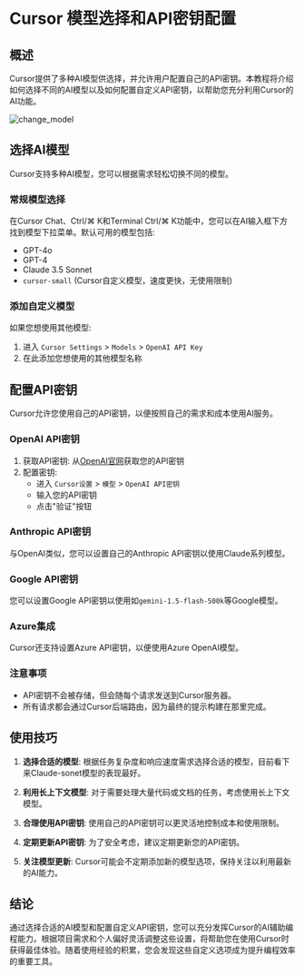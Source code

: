 # Cursor 模型选择和API密钥配置

## 概述

Cursor提供了多种AI模型供选择，并允许用户配置自己的API密钥。本教程将介绍如何选择不同的AI模型以及如何配置自定义API密钥，以帮助您充分利用Cursor的AI功能。

![change_model](/change_model.png)

## 选择AI模型

Cursor支持多种AI模型，您可以根据需求轻松切换不同的模型。

### 常规模型选择

在Cursor Chat、Ctrl/⌘ K和Terminal Ctrl/⌘ K功能中，您可以在AI输入框下方找到模型下拉菜单。默认可用的模型包括:

- GPT-4o
- GPT-4
- Claude 3.5 Sonnet
- `cursor-small` (Cursor自定义模型，速度更快，无使用限制)

### 添加自定义模型

如果您想使用其他模型:

1. 进入  `Cursor Settings` > `Models` > `OpenAI API Key` 
2. 在此添加您想使用的其他模型名称

## 配置API密钥

Cursor允许您使用自己的API密钥，以便按照自己的需求和成本使用AI服务。

### OpenAI API密钥

1. 获取API密钥: 从[OpenAI官网](https://platform.openai.com/account/api-keys)获取您的API密钥
2. 配置密钥:
   - 进入 `Cursor设置` > `模型` > `OpenAI API密钥`
   - 输入您的API密钥
   - 点击"验证"按钮

### Anthropic API密钥

与OpenAI类似，您可以设置自己的Anthropic API密钥以使用Claude系列模型。

### Google API密钥

您可以设置Google API密钥以使用如`gemini-1.5-flash-500k`等Google模型。

### Azure集成

Cursor还支持设置Azure API密钥，以便使用Azure OpenAI模型。

### 注意事项

- API密钥不会被存储，但会随每个请求发送到Cursor服务器。
- 所有请求都会通过Cursor后端路由，因为最终的提示构建在那里完成。

## 使用技巧

1. **选择合适的模型**: 根据任务复杂度和响应速度需求选择合适的模型，目前看下来Claude-sonet模型的表现最好。

2. **利用长上下文模型**: 对于需要处理大量代码或文档的任务，考虑使用长上下文模型。

3. **合理使用API密钥**: 使用自己的API密钥可以更灵活地控制成本和使用限制。

4. **定期更新API密钥**: 为了安全考虑，建议定期更新您的API密钥。

5. **关注模型更新**: Cursor可能会不定期添加新的模型选项，保持关注以利用最新的AI能力。

## 结论

通过选择合适的AI模型和配置自定义API密钥，您可以充分发挥Cursor的AI辅助编程能力。根据项目需求和个人偏好灵活调整这些设置，将帮助您在使用Cursor时获得最佳体验。随着使用经验的积累，您会发现这些自定义选项成为提升编程效率的重要工具。
